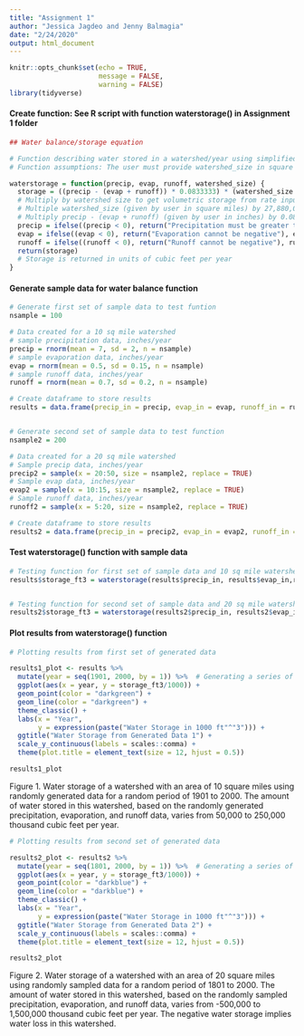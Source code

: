 ```yaml
---
title: "Assignment 1"
author: "Jessica Jagdeo and Jenny Balmagia"
date: "2/24/2020"
output: html_document
---
```


```r
knitr::opts_chunk$set(echo = TRUE,
                      message = FALSE,
                      warning = FALSE)
library(tidyverse)
```

#### Create function: See R script with function waterstorage() in Assignment 1 folder
```r
## Water balance/storage equation

# Function describing water stored in a watershed/year using simplified inflow/outflow processes
# Function assumptions: The user must provide watershed_size in square miles and precipitation, evaporation, and runoff in inches per year

waterstorage = function(precip, evap, runoff, watershed_size) {
  storage = ((precip - (evap + runoff)) * 0.0833333) * (watershed_size * 27880000) 
  # Multiply by watershed size to get volumetric storage from rate inputs: precip, evap, runoff
  # Multiple watershed_size (given by user in square miles) by 27,880,000 to convert to square feet
  # Multiply precip - (evap + runoff) (given by user in inches) by 0.0833333 to convert to feet
  precip = ifelse((precip < 0), return("Precipitation must be greater than or equal to zero"), precip)
  evap = ifelse((evap < 0), return("Evaporation cannot be negative"), evap)
  runoff = ifelse((runoff < 0), return("Runoff cannot be negative"), runoff)
  return(storage)
  # Storage is returned in units of cubic feet per year
}
```

#### Generate sample data for water balance function
```r
# Generate first set of sample data to test funtion
nsample = 100

# Data created for a 10 sq mile watershed
# sample precipitation data, inches/year
precip = rnorm(mean = 7, sd = 2, n = nsample)
# sample evaporation data, inches/year
evap = rnorm(mean = 0.5, sd = 0.15, n = nsample)
# sample runoff data, inches/year
runoff = rnorm(mean = 0.7, sd = 0.2, n = nsample)

# Create dataframe to store results
results = data.frame(precip_in = precip, evap_in = evap, runoff_in = runoff, storage_ft3 = NA)


# Generate second set of sample data to test function
nsample2 = 200

# Data created for a 20 sq mile watershed
# Sample precip data, inches/year
precip2 = sample(x = 20:50, size = nsample2, replace = TRUE)
# Sample evap data, inches/year
evap2 = sample(x = 10:15, size = nsample2, replace = TRUE)
# Sample runoff data, inches/year
runoff2 = sample(x = 5:20, size = nsample2, replace = TRUE)

# Create dataframe to store results
results2 = data.frame(precip_in = precip2, evap_in = evap2, runoff_in = runoff2, storage_ft3 = NA)
```

#### Test waterstorage() function with sample data
```r
# Testing function for first set of sample data and 10 sq mile watershed
results$storage_ft3 = waterstorage(results$precip_in, results$evap_in,results$runoff_in, watershed_size = 10)


# Testing function for second set of sample data and 20 sq mile watershed
results2$storage_ft3 = waterstorage(results2$precip_in, results2$evap_in, results2$runoff_in, watershed_size = 20)
```

#### Plot results from waterstorage() function
```r
# Plotting results from first set of generated data

results1_plot <- results %>% 
  mutate(year = seq(1901, 2000, by = 1)) %>%  # Generating a series of years for plotting purposes
  ggplot(aes(x = year, y = storage_ft3/1000)) +
  geom_point(color = "darkgreen") +
  geom_line(color = "darkgreen") +
  theme_classic() +
  labs(x = "Year",
       y = expression(paste("Water Storage in 1000 ft"^"3"))) +
  ggtitle("Water Storage from Generated Data 1") +
  scale_y_continuous(labels = scales::comma) +
  theme(plot.title = element_text(size = 12, hjust = 0.5))

results1_plot
```

Figure 1. Water storage of a watershed with an area of 10 square miles using randomly generated data for a random period of 1901 to 2000. The amount of water stored in this watershed, based on the randomly generated precipitation, evaporation, and runoff data, varies from 50,000 to 250,000 thousand cubic feet per year. 

```r
# Plotting results from second set of generated data

results2_plot <- results2 %>% 
  mutate(year = seq(1801, 2000, by = 1)) %>%  # Generating a series of years for plotting purposes
  ggplot(aes(x = year, y = storage_ft3/1000)) +
  geom_point(color = "darkblue") +
  geom_line(color = "darkblue") +
  theme_classic() +
  labs(x = "Year",
       y = expression(paste("Water Storage in 1000 ft"^"3"))) +
  ggtitle("Water Storage from Generated Data 2") +
  scale_y_continuous(labels = scales::comma) +
  theme(plot.title = element_text(size = 12, hjust = 0.5))

results2_plot
```

Figure 2. Water storage of a watershed with an area of 20 square miles using randomly sampled data for a random period of 1801 to 2000. The amount of water stored in this watershed, based on the randomly sampled precipitation, evaporation, and runoff data, varies from -500,000 to 1,500,000 thousand cubic feet per year. The negative water storage implies water loss in this watershed. 